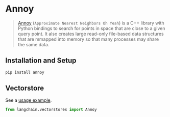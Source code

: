# Annoy

> [Annoy](https://github.com/spotify/annoy) (`Approximate Nearest Neighbors Oh Yeah`) is a C++ library with Python bindings to search for points in space that are close to a given query point. It also creates large read-only file-based data structures that are mmapped into memory so that many processes may share the same data. 
## Installation and Setup


```bash
pip install annoy
```


## Vectorstore

See a [usage example](/docs/modules/data_io/vectorstores/integrations/annoy.html).

```python
from langchain.vectorstores import Annoy
```
